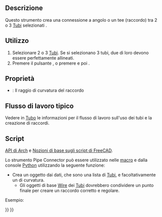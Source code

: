 <languages/>

<div class="mw-translate-fuzzy">
{{Docnav/it
|[[Arch_Pipe/it|Tubo]]
|[[Arch_CutPlane/it|Taglio con piano]]
|[[Arch_Workbench/it|Arch]]
|IconL=Arch_Pipe.svg
|IconR=Arch_CutPlane.png
|IconC=Workbench_Arch.svg
}}
</div>

<div class="mw-translate-fuzzy">
{{GuiCommand/it
|Name=Arch PipeConnector
|Name/it=Raccordo
|MenuLocation=Arch → Strumenti di Tubo → Raccordo
|Workbenches=[[Arch_Workbench/it|Arch]]
|Shortcut={{KEY|P}} {{KEY|C}}
|Version=0.17
|SeeAlso=[[Arch_Pipe/it|Tubo]], [[Arch_Equipment/it|Arredo]]
}}
</div>

<span id="Description"></span>
== Descrizione == 

<div class="mw-translate-fuzzy">
Questo strumento crea una connessione a angolo o un tee (raccordo) tra 2 o 3 [[Arch_Pipe/it|Tubi]] selezionati .
</div>

<span id="Usage"></span>
==Utilizzo==

<div class="mw-translate-fuzzy">
# Selezionare 2 o 3 [[Arch_Pipe/it|Tubi]]. Se si selezionano 3 tubi, due di loro devono essere perfettamente allineati.
# Premere il pulsante {{Button|[[Image:Arch PipeConnector.svg|16px]] [[Arch_PipeConnector/it|Raccordo]]}}, o premere {{KEY|P}} e poi {{KEY|C}}.
</div>

<span id="Properties"></span>
== Proprietà ==

* {{PropertyData/it|Radius}}: Il raggio di curvatura del raccordo

<span id="Typical_workflow"></span>
== Flusso di lavoro tipico ==

Vedere in [[Arch_Pipe/it|Tubo]] le informazioni per il flusso di lavoro sull'uso dei tubi e la creazione di raccordi.

<span id="Scripting"></span>
==Script==

{{Emphasis|Vedere anche:}} [[Arch_API/it|API di Arch]] e [[FreeCAD_Scripting_Basics/it|Nozioni di base sugli script di FreeCAD]].

Lo strumento Pipe Connector può essere utilizzato nelle [[Macros/it|macro]] e dalla console [[Python/it|Python]] utilizzando la seguente funzione:

{{Code|code=
Connector = makePipeConnector(pipes, radius=0, name="Connector")
}}

* Crea un oggetto {{incode|Connector}} dai {{incode|pipes}} dati, che sono una lista di [[Arch_Pipe/it|Tubi]], e facoltativamente un {{incode|radius}} di curvatura.
** Gli oggetti di base [[Draft_Wire/it|Wire]] dei [[Arch_Pipe/it|Tubi]] dovrebbero condividere un punto finale per creare un raccordo corretto e regolare.

Esempio:

{{Code|code=
import FreeCAD, Draft, Arch

p1 = FreeCAD.Vector(-1000, 0, 0)
p2 = FreeCAD.Vector(-2000, 0, 0)
p3 = FreeCAD.Vector(-2000, 0, 0)
p4 = FreeCAD.Vector(-2000, -1000, 0)
p5 = FreeCAD.Vector(-2000, -1000, 0)
p6 = FreeCAD.Vector(-4000, -1000, 0)
Line1 = Draft.makeWire([p1, p2])
Line2 = Draft.makeWire([p3, p4])
Line3 = Draft.makeWire([p5, p6])

Pipe1 = Arch.makePipe(Line1, 150)
Pipe2 = Arch.makePipe(Line2, 150)
Pipe3 = Arch.makePipe(Line3, 150)
FreeCAD.ActiveDocument.recompute()

Conn = Arch.makePipeConnector([Pipe1, Pipe2])
Conn2 = Arch.makePipeConnector([Pipe2, Pipe3])
FreeCAD.ActiveDocument.recompute()

Line4 = Draft.move(Line1, FreeCAD.Vector(-500, 1000, 0), copy=True)
Line5 = Draft.move(Line2, FreeCAD.Vector(-500, 1000, 0), copy=True)
Pipe4 = Arch.makePipe(Line4, 100)
Pipe5 = Arch.makePipe(Line5, 100)
FreeCAD.ActiveDocument.recompute()

Conn3 = Arch.makePipeConnector([Pipe4, Pipe5], radius=400)
FreeCAD.ActiveDocument.recompute()
}}


<div class="mw-translate-fuzzy">
{{Docnav/it
|[[Arch_Pipe/it|Tubo]]
|[[Arch_CutPlane/it|Taglio con piano]]
|[[Arch_Workbench/it|Arch]]
|IconL=Arch_Pipe.svg
|IconR=Arch_CutPlane.png
|IconC=Workbench_Arch.svg
}}
</div>

{{BIM_Tools_navi{{#translation:}}}}
{{Userdocnavi{{#translation:}}}}